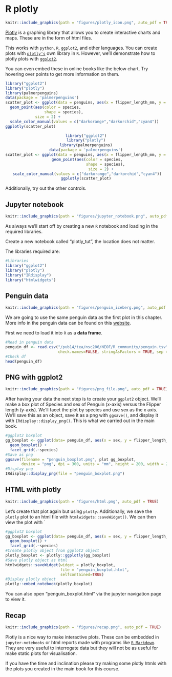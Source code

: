 # R plotly {#plotly_chap}
```r
knitr::include_graphics(path = "figures/plotly_icon.png", auto_pdf = TRUE)
```

[Plotly](https://plotly.com/graphing-libraries/) is a graphing library that allows you to create interactive charts and maps.
These are in the form of html files.

This works with `python`, `R`, `ggplot2`, and other languages.
You can create plots with [`plotly's`](https://plotly.com/r/) own library in `R`.
However, we'll demonstrate how to plotly plots with [`ggplot2`](https://plotly.com/ggplot2/).

You can even embed these in online books like the below chart.
Try hovering over points to get more information on them.

```r
library("ggplot2")
library("plotly")
library(palmerpenguins)
data(package = 'palmerpenguins')
scatter_plot <- ggplot(data = penguins, aes(x = flipper_length_mm, y = body_mass_g)) +
  geom_point(aes(color = species, 
                 shape = species),
             size = 2) +
  scale_color_manual(values = c("darkorange","darkorchid","cyan4")) 
ggplotly(scatter_plot)
```

<center>
```r
library("ggplot2")
library("plotly")
library(palmerpenguins)
data(package = 'palmerpenguins')
scatter_plot <- ggplot(data = penguins, aes(x = flipper_length_mm, y = body_mass_g)) +
  geom_point(aes(color = species, 
                 shape = species),
             size = 2) +
  scale_color_manual(values = c("darkorange","darkorchid","cyan4")) 
ggplotly(scatter_plot)
```
</center>

Additionally, try out the other controls.

## Jupyter notebook
```r
knitr::include_graphics(path = "figures/jupyter_notebook.png", auto_pdf = TRUE)
```

As always we'll start off by creating a new `R` notebook and loading in the required libraries.

Create a new notebook called "plotly_tut", the location does not matter.

The libraries required are:

```r
#Libraries
library("ggplot2")
library("plotly")
library("IRdisplay")
library("htmlwidgets")
```

## Penguin data
```r
knitr::include_graphics(path = "figures/penguin_iceberg.png", auto_pdf = TRUE)
```

We are going to use the same penguin data as the first plot in this chapter.
More info in the penguin data can be found on this [website](https://allisonhorst.github.io/palmerpenguins/).

First we need to load it into `R` as a __data frame__.

```r
#Read in penguin data
penguin_df <- read.csv("/pub14/tea/nsc206/NEOF/R_community/penguin.tsv",
                       check.names=FALSE, stringAsFactors = TRUE, sep = "\t")
#Check df
head(penguin_df)
```

## PNG with ggplot2
```r
knitr::include_graphics(path = "figures/png_file.png", auto_pdf = TRUE)
```

After having your data the next step is to create your `ggplot2` object.
We'll make a box plot of Species and sex of Penguin (x-axis) versus the Flipper length (y-axis).
We'll facet the plot by species and use sex as the x axis.
We'll save this as an object, save it as a png with `ggsave()`, and display it with `IRdisplay::display_png()`.
This is what we carried out in the main book.

```r
#ggplot2 boxplot
gg_boxplot <- ggplot(data= penguin_df, aes(x = sex, y = flipper_length_mm, fill = sex)) +
  geom_boxplot() +
  facet_grid(.~species)
#Save as png
ggsave(filename = "penguin_boxplot.png", plot gg_boxplot,
       device = "png", dpi = 300, units = "mm", height = 200, width = 200)
#Display png
IRdisplay::display_png(file = "penguin_boxplot.png")
```

## HTML with plotly
```r
knitr::include_graphics(path = "figures/html.png", auto_pdf = TRUE)
```

Let's create that plot again but using `plotly`.
Additionally, we save the `plotly` plot to an html file with `htmlwidgets::saveWidget()`.
We can then view the plot with `

```r
#ggplot2 boxplot
gg_boxplot <- ggplot(data= penguin_df, aes(x = sex, y = flipper_length_mm, fill = sex)) +
  geom_boxplot() +
  facet_grid(.~species)
#Create plotly object from ggplot2 object
plotly_boxplot <- plotly::ggplotly(gg_boxplot)
#Save plotly object as html
htmlwidgets::saveWidget(widget = plotly_boxplot,
                        file = "penguin_boxplot.html",
                        selfcontained=TRUE)
#Display plotly object
plotly::embed_notebook(plotly_boxplot)
```

You can also open "penguin_boxplot.html" via the jupyter navigation page to view it.

## Recap
```r
knitr::include_graphics(path = "figures/recap.png", auto_pdf = TRUE)
```

Plotly is a nice way to make interactive plots. 
These can be embedded in `jupyter-notebooks` or html reports made with programs like [`R Markdown`](https://rmarkdown.rstudio.com/).
They are very useful to interrogate data but they will not be as useful for make static plots for visualisation.

If you have the time and inclination please try making some plotly htmls with the plots you created in the main book for this course.